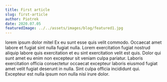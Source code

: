 ---
title: First article
slug: first-article
author: Piotrek
date: 2020.07.05
featuredImage: ../../assets/images/blog/featured1.jpg
---

lorem ipsum dolor mitel Ex eu sunt esse quis velit commodo. Occaecat amet labore et fugiat sint nulla fugiat nulla. Lorem exercitation fugiat nostrud aliquip labore quis exercitation et eu sint exercitation velit est quis. Dolor qui sunt amet eu enim non excepteur sit veniam culpa pariatur. Laboris exercitation officia consectetur occaecat excepteur laboris eiusmod fugiat amet velit fugiat deserunt in nulla. Sint culpa officia incididunt qui. Excepteur est nulla ipsum non nulla nisi irure dolor.
